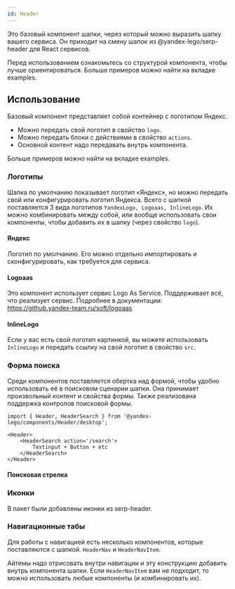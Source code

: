 ```yaml
---
id: Header
---
```




Это базовый компонент шапки, через который можно выразить шапку вашего сервиса.
Он приходит на смену шапок из @yandex-lego/serp-header для React сервисов.

Перед использованием ознакомьтесь со <Link to="/components/Header/structure">структурой</Link> компонента, чтобы лучше ориентироваться.
Больше примеров можно найти на вкладке <Link to="/components/Header/examples">examples</Link>.

## Использование

Базовый компонент представляет собой контейнер с логотипом Яндекс.

- Можно передать свой логотип в свойство ``logo``.
- Можно передать блоки с действиями в свойство ``actions``.
- Основной контент надо передавать внутрь компонента.

<Example
    component={Playground}
    source={playgroundSource}
/>

Больше примеров можно найти на вкладке <Link to="/components/Header/examples">examples</Link>.

### Логотипы

Шапка по умолчанию показывает логотип «Яндекс», но можно передать свой или конфигурировать логотип Яндекса.
Всего с шапкой поставляется 3 вида логотипов ``YandexLogo, Logoaas, InlineLogo``.
Их можно комбинировать между собой, или вообще использовать свои компоненты, чтобы добавить их в шапку (через свойство `logo`).


#### Яндекс
Логотип по умолчанию. Его  можно отдельно импортировать и сконфигурировать, как требуется для сервиса.

<Example
    component={YandexLogo}
    source={YandexLogoSource}
/>

#### Logoaas
Это компонент использует сервис Logo As Service.
Поддерживает всё, что реализует сервис.
Подробнее в документации: https://github.yandex-team.ru/soft/logoaas


<Example
    component={logoaas}
    source={logoaasSource}
/>

#### InlineLogo

Если у вас есть свой логотип картинкой, вы можете использовать `InlineLogo` и передать ссылку на свой логотип в свойство `src`.

<Example
    component={inlineLogo}
    source={inlineLogoSource}
/>

### Форма поиска

Cреди компонентов поставляется обертка над формой, чтобы удобно использовать её в поисковом сценарии шапки.
Она принимает произвольный контент и свойства формы.
Также реализована поддержка контролов поисковой формы.

```tsx
import { Header, HeaderSearch } from '@yandex-lego/components/Header/desktop';

<Header>
    <HeaderSearch action='/search'>
        Textinput + Button + etc
    </HeaderSearch>
</Header>
```
#### Поисковая стрелка

<Example
    component={Web4}
    source={Web4Source}
/>

### Иконки

В пакет были добавлены иконки из serp-header.

<Example
    component={icons}
    source={iconsSource}
/>

### Навигационные табы
Для работы с навигацией есть несколько компонентов, которые поставляются с шапкой.
`HeaderNav` и `HeaderNavItem`.

Айтемы надо отрисовать внутри навигации и эту конструкцию добавить внутрь компонента шапки.
Если `HeaderNavItem` вам не подходит, то можно использовать любые компоненты (и комбинировать их).

<Example
    component={nav}
    source={navSource}
/>
